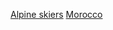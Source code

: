 {{Fooian fooers|Profession=高山滑雪運動員|Nationality=摩洛哥人|Country=摩洛哥|Supercategory=運動員}}

[[Category:摩洛哥運動員|Alpine skiers]]
[[Category:各國高山滑雪運動員|Morocco]]